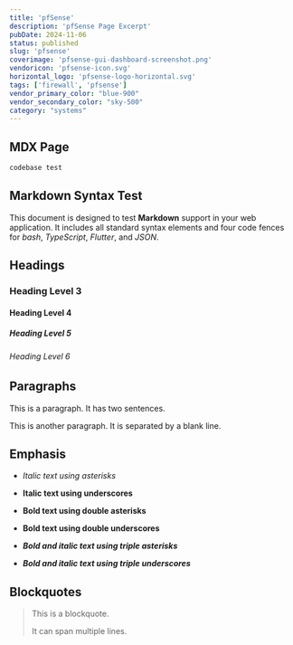 ```yaml
---
title: 'pfSense'
description: 'pfSense Page Excerpt'
pubDate: 2024-11-06
status: published
slug: 'pfsense'
coverimage: 'pfsense-gui-dashboard-screenshot.png'
vendoricon: 'pfsense-icon.svg'
horizontal_logo: 'pfsense-logo-horizontal.svg'
tags: ['firewall', 'pfsense']
vendor_primary_color: "blue-900"
vendor_secondary_color: "sky-500"
category: "systems"
---
```

## MDX Page
```bash title="test" linenumbers
codebase test
```

## Markdown Syntax Test

This document is designed to test **Markdown** support in your web application. It includes all standard syntax elements and four code fences for *bash*, *TypeScript*, *Flutter*, and *JSON*.

## Headings
### Heading Level 3

#### Heading Level 4

##### Heading Level 5

###### Heading Level 6

## Paragraphs

This is a paragraph. It has two sentences.

This is another paragraph. It is separated by a blank line.

## Emphasis

- *Italic text using asterisks*

- **Italic text using underscores**

- **Bold text using double asterisks**

- **Bold text using double underscores**

- ***Bold and italic text using triple asterisks***

- ***Bold and italic text using triple underscores***

## Blockquotes

> This is a blockquote.
>
> It can span multiple lines.